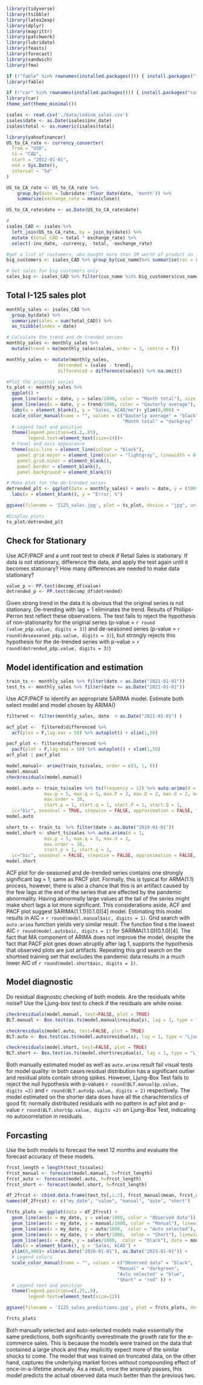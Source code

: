 ```r
library(tidyverse)
library(tsibble)
library(latex2exp)
library(dplyr)
library(magrittr)
library(patchwork)
library(lubridate)
library(feasts)
library(forecast)
library(sandwich)
library(fma)

if (!"fable" %in% rownames(installed.packages())) { install.packages("fable") }
library(fable)

if (!"car" %in% rownames(installed.packages())) { install.packages("car")}
library(car)
theme_set(theme_minimal())
```

```r
isales <- read.csv('./data/iodine_sales.csv')
isales$date <- as.Date(isales$inv_date)
isales$total <- as.numeric(isales$total)

```


```r
library(yahoofinancer)
US_to_CA_rate <- currency_converter(
  from = "USD",
  to = "CAD",
  start = "2012-01-01",
  end = Sys.Date(),
  interval = "5d"
)

US_to_CA_rate <- US_to_CA_rate %>% 
    group_by(date = lubridate::floor_date(date, 'month')) %>%
    summarize(exchange_rate = mean(close))

US_to_CA_rate$date <- as.Date(US_to_CA_rate$date)
```


```r
# 
isales_CAD <- isales %>%
  left_join(US_to_CA_rate, by = join_by(date)) %>% 
  mutate (total_CAD = total * exchange_rate) %>% 
  select(-inv_date, -currency, -total, -exchange_rate) 
```

```r
#get a list of customers, who bought more than 1M worth of product in 10 years
big_customers <- isales_CAD %>% group_by(cus_name)%>% summarise(rev = sum(total_CAD)) %>% filter(rev > 500000)

# Get sales for big customers only
sales_big <- isales_CAD %>% filter(cus_name %in% big_customers$cus_name)
```
## Total I-125 sales plot

```r
monthly_sales <- isales_CAD %>%
  group_by(date) %>% 
  summarize(sales = sum(total_CAD)) %>% 
  as_tsibble(index = date)

# Calculate the trend and de-trended series
monthly_sales <- monthly_sales %>%
  mutate(trend = ma(monthly_sales$sales, order = 3, centre = T))

monthly_sales <- mutate(monthly_sales, 
                   detrended = (sales - trend),
                   differenced = difference(sales)) %>% na.omit()

#Plot the original series
ts_plot <- monthly_sales %>% 
  ggplot() + 
  geom_line(aes(x = date, y = sales/1000, color = "Month total"), size = 0.5) + 
  geom_line(aes(x = date, y = trend/1000, color = "Qauterly average"), size = 1) +
  labs(x = element_blank(), y = "Sales, kCAD/mo")+ ylim(0,900) +
  scale_color_manual(name = "", values = c("Qauterly average" = "black", 
                                           "Month total" = "darkgray" )) +
  # Legend text and position
  theme(legend.position=c(.2,.85),
        legend.text=element_text(size=14))+
  # Panel and axis appearance
  theme(axis.line = element_line(colour = "black"),
    panel.grid.major = element_line(color = "lightgray", linewidth = 0.1),
    panel.grid.minor = element_blank(),
    panel.border = element_blank(),
    panel.background = element_blank()) 

# Make plot for the de-trended series
detrended_plt <- ggplot(data = monthly_sales) + aes(x = date, y = (100*detrended/sales) ) + geom_line() + 
  labs(x = element_blank(), y = "Error, %")

ggsave(filename = 'I125_sales.jpg', plot = ts_plot, device = "jpg", units = c("in"), height= 6, width=6)

#Display plots
ts_plot/detrended_plt
```
## Check for Stationary 

Use ACF/PACF and a unit root test to check if Retail Sales is stationary. If data is not stationary, difference the data, and apply the
test again until it becomes stationary? How many differences are needed to make data stationary?

```r
value_p <- PP.test(decomp_df$value)
detrended_p <- PP.test(decomp_df$detrended)
```
Given strong trend in the data it is obvious that the original series is not stationary. De-trending with lag = 1 eliminates the trend. Results of Phillips-Perron test reflect these observations. The test fails to reject the hypothesis of non-stationarity for the original series (p-value = `r round (value_p$p.value, digits = 3)`) and de-seasoned series (p-value = `r round(deseasoned_p$p.value, digits = 3)`), but strongly rejects this hypothesis for the de-trended series with p-value = `r round(detrended_p$p.value, digits = 3)`)

## Model identification and estimation

```r
train_ts <- monthly_sales %>% filter(date < as.Date("2021-01-01"))
test_ts <- monthly_sales %>% filter(date >= as.Date("2021-01-01"))
```


Use ACF/PACF to identify an appropriate SARIMA model. Estimate both select model and model chosen by ARIMA()

```r
filtered <- filter(monthly_sales, date  < as.Date("2021-01-01") )

acf_plot <-  filtered$differenced %>%
  acf(plot = F,lag.max = 50) %>% autoplot() + xlim(1,50)

pacf_plot <- filtered$differenced %>%
  pacf(plot = F,lag.max = 50) %>% autoplot() + xlim(1,50)
acf_plot | pacf_plot
```



```r
model.manual<- arima(train_ts$sales, order = c(3, 1, 6))
model.manual
checkresiduals(model.manual)
```


```r
model.auto <- train_ts$sales %>% ts(frequency = 12) %>% auto.arima(d = 1, D = 0,
              max.p = 5, max.q = 5, max.P = 2, max.Q = 2, max.d = 2, max.D = 2,
              max.order = 10,
              start.p = 1, start.q = 1, start.P = 1, start.Q = 1,
  ic="bic", seasonal = TRUE, stepwise = FALSE, approximation = FALSE, trace = FALSE)
model.auto
```

```r
short_ts <- train_ts  %>% filter(date > as.Date("2019-01-01"))
model.short <- short_ts$sales %>% auto.arima(d = 1,
              max.p = 5, max.q = 5, max.d = 2,
              max.order = 10,
              start.p = 1, start.q = 1,
  ic="bic", seasonal = FALSE, stepwise = FALSE, approximation = FALSE, trace = FALSE)
model.short
```

ACF plot for de-seasoned and de-trended series contains one strongly significant lag = 1, same as PACF plot. Formally, this is typical for ARMA(1.1) process, however, there is also a chance that this is an artifact caused by the few lags at the end of the series that are affected by the pandemic abnormality. Having abnormally large values at the tail of the series might make short lags a lot more significant. This considerations aside, ACF and PACF plot suggest SARIMA(1.1.1)(0.1.0)[4] model. Estimating this model results in AIC = `r round(model.manual$aic, digits = 1)`.
Grid search with `auto.arima` function yields very similar result. The function find s the lowest AIC `r round(model.auto$aic, digits = 1)` for SARIMA(1.1.0)(0.1.0)[4]. The fact that MA component of ARIMA does not improve the model, despite the fact that PACF plot goes down abruptly after lag 1, supports the hypothesis that observed plots are just artifacts.
Repeating this grid search on the shortned training set that excludes the pandemic data results in a much lower AIC of `r round(model.short$aic, digits = 1)`.

## Model diagnostic 

Do residual diagnostic checking of both models. Are the residuals white noise? Use the Ljung-box test to check if the residuals are white noise.  

```r
checkresiduals(model.manual, test=FALSE, plot = TRUE)
BLT.manual <- Box.test(as.ts(model.manual$residuals), lag = 1, type = "Ljung-Box")
```

```r
checkresiduals(model.auto, test=FALSE, plot = TRUE)
BLT.auto <- Box.test(as.ts(model.auto$residuals), lag = 1, type = "Ljung-Box")
```

```r
checkresiduals(model.short, test=FALSE, plot = TRUE)
BLT.short <- Box.test(as.ts(model.short$residuals), lag = 1, type = "Ljung-Box")
```

Both manually estimated model as well as `auto.arima` result fail visual tests for model quality: in both cases residual distribution has a significant outlier and residual plots contain strong spikes. However, Ljung-Box Test fails to reject the null hypothesis with p-values `r round(BLT.manual$p.value, digits =2)` and `r round(BLT.auto$p.value, digits = 2)` respectively.
The model estimated on the shorter data does have all the charachteristics of good fit: normally distributed residuals with no pattern in acf plot and p-value `r round(BLT.short$p.value, digits =2)` on Ljung-Box Test, indicating no autocorrelation in residuals.



## Forcasting 

Use the both models to forecast the next 12 months and evaluate the forecast accuracy of these models.

```r
frcst_length = length(test_ts$sales)
frcst_manual <- forecast(model.manual, h=frcst_length)
frcst_auto <- forecast(model.auto, h=frcst_length)
frcst_short <- forecast(model.short, h=frcst_length)
```

```r
df_2frcst <- cbind.data.frame(test_ts[,1:2], frcst_manual$mean, frcst_auto$mean, frcst_short$mean)
names(df_2frcst) <- c("my_date", "value", "manual", "auto", "short")

frcts_plots <- ggplot(data = df_2frcst) + 
  geom_line(aes(x = my_date, y = value/1000, color = "Observed data")) +
  geom_line(aes(x = my_date, y = manual/1000, color = "Manual"), linewidth = 0.25) + 
  geom_line(aes(x = my_date, y = auto/1000,  color = "Auto selected"), linewidth = 0.25) +
  geom_line(aes(x = my_date, y = short/1000,  color = "Short"), linewidth = 0.25) +
  geom_line(aes(x = date, y = sales/1000,  color = "black"), data = monthly_sales, linewidth = 0.25) +
  labs(x = element_blank(), y = 'Sales, kCAD') + 
  ylim(0,900)+ xlim(as.Date("2020-01-01"), as.Date("2023-01-01")) + 
  # Legend colors
  scale_color_manual(name = "", values = c("Observed data" = "black", 
                                         "Manual" = "darkgreen",
                                         "Auto selected" = "blue",
                                         "Short" = "red" )) +
  # Legend text and position
  theme(legend.position=c(.25,.9),
        legend.text=element_text(size=12))

ggsave(filename = 'I125_sales_predictions.jpg', plot = frcts_plots, device = "jpg", units = c("in"), height= 6, width=6)

frcts_plots
```

Both manually selected and auto-selected models make essentially the same predictions, both significantly overestimate the growth rate for the e-commerce sales. This is because the models were trained on the data that contained a large shock and they implicitly expect more of the similar shocks to come. The model that was trained on truncated data, on the other hand, captures the underlying market forces without compounding effect of once-in-a-lifetime anomaly. As a result, once the anomaly passes, this model predicts the actual observed data much better than the previous two.